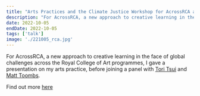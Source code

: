 ```yaml
---
title: "Arts Practices and the Climate Justice Workshop for AcrossRCA at RCA, London"
description: "For AcrossRCA, a new approach to creative learning in the face of global challenges across the Royal College of Art programmes, I gave a presentation on my arts practice, before joining a panel with Tori Tsui and Matt Toombs."
date: 2022-10-05
endDate: 2022-10-05
tags: ['talk']
image: './221005_rca.jpg'
---
```


For AcrossRCA, a new approach to creative learning in the face of global challenges across the Royal College of Art programmes, I gave a presentation on my arts practice, before joining a panel with [Tori Tsui](https://www.toritsui.com/) and [Matt Toombs](https://www.capgemini.com/insights/research-library/discussion-with-matt-toombs/).

Find out more [here](https://www.rca.ac.uk/study/acrossrca/)